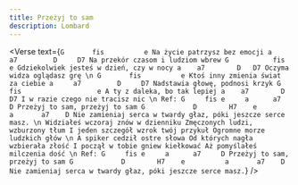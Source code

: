 ```yaml
---
title: Przeżyj to sam
description: Lombard
---
```



<Verse
  text={`
G       fis          e
Na życie patrzysz bez emocji
          a     a7         D     D7
Na przekór czasom i ludziom wbrew
G           fis                   e
Gdziekolwiek jesteś w dzień, czy w nocy
      a    a7        D   D7
Oczyma widza oglądasz grę
\n
G       fis          e
Ktoś inny zmienia świat za ciebie
          a     a7         D     D7
Nadstawia głowę, podnosi krzyk
G           fis                   e
A ty z daleka, bo tak lepiej
      a    a7        D   D7
I w razie czego nie tracisz nic
\n
Ref:
G     fis e     a      a7     D
Przeżyj to sam, przeżyj to sam
G            D        H7    e          a       a7    D
Nie zamieniaj serca w twardy głaz, póki jeszcze serce masz.
\n
Widziałeś wczoraj znów w dzienniku
Zmęczonych ludzi, wzburzony tłum
I jeden szczegół wzrok twój przykuł
Ogromne morze ludzkich głów
\n
A spiker cedził ostre słowa
Od których nagła wzbierała złość
I począł w tobie gniew kiełkować
Aż pomyślałeś milczenia dość
\n
Ref:
G     fis e     a      a7     D
Przeżyj to sam, przeżyj to sam
G            D        H7    e          a       a7    D
Nie zamieniaj serca w twardy głaz, póki jeszcze serce masz.
`}
/>
